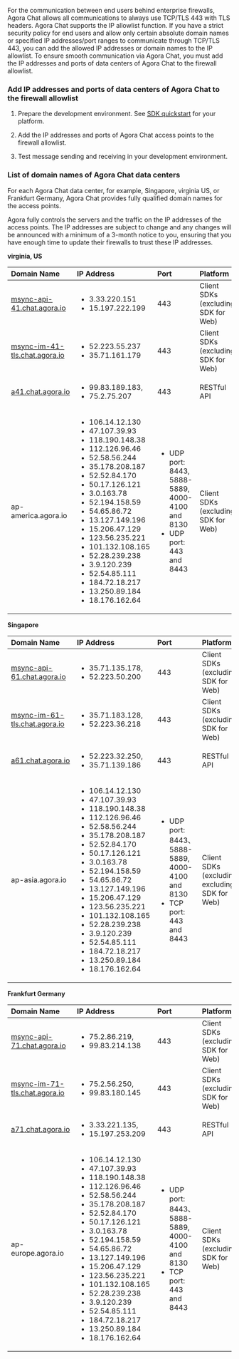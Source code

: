 
For the communication between end users behind enterprise firewalls, Agora Chat allows all communications to always use TCP/TLS 443 with TLS headers. Agora Chat supports the IP allowlist function. If you have a strict security policy for end users and allow only certain absolute domain names or specified IP addresses/port ranges to communicate through TCP/TLS 443, you can add the allowed IP addresses or domain names to the IP allowlist. To ensure smooth communication via Agora Chat, you must add the IP addresses and ports of data centers of Agora Chat to the firewall allowlist.

### Add IP addresses and ports of data centers of Agora Chat to the firewall allowlist

1. Prepare the development environment. See [SDK quickstart](../get-started/get-started-sdk) for your platform.

1. Add the IP addresses and ports of Agora Chat access points to the firewall allowlist.

1. Test message sending and receiving in your development environment.

### List of domain names of Agora Chat data centers

For each Agora Chat data center, for example, Singapore, virginia US, or Frankfurt Germany, Agora Chat provides fully qualified domain names for the access points.

Agora fully controls the servers and the traffic on the IP addresses of the access points. The IP addresses are subject to change and any changes will be announced with a minimum of a 3-month notice to you, ensuring that you have enough time to update their firewalls to trust these IP addresses.

**virginia, US**

| Domain Name | IP Address | Port | Platform |
| :---------- | :------- | :----- | :------------- |
|[msync-api-41.chat.agora.io](http://msync-api-41.chat.agora.io/)|<ul><li>3.33.220.151</li><li>15.197.222.199</li></ul>| 443 | Client SDKs (excluding SDK for Web) |
|[msync-im-41-tls.chat.agora.io](http://msync-im-41-tls.chat.agora.io/)|<ul><li>52.223.55.237</li><li>35.71.161.179</li></ul>| 443 | Client SDKs (excluding SDK for Web) |
|[a41.chat.agora.io](http://a41.chat.agora.io/)|<ul><li>99.83.189.183,</li><li>75.2.75.207</li></ul>| 443 | RESTful API|
|ap-america.agora.io|<ul><li>106.14.12.130</li><li>47.107.39.93</li><li>118.190.148.38</li><li>112.126.96.46</li><li>52.58.56.244</li><li>35.178.208.187</li><li>52.52.84.170</li><li>50.17.126.121</li><li>3.0.163.78</li><li>52.194.158.59</li><li>54.65.86.72</li><li>13.127.149.196</li><li>15.206.47.129</li><li>123.56.235.221</li><li>101.132.108.165</li><li>52.28.239.238</li><li>3.9.120.239</li><li>52.54.85.111</li><li>184.72.18.217</li><li>13.250.89.184</li><li>18.176.162.64</li></ul>|<ul><li>UDP port: 8443, 5888-5889, 4000-4100 and 8130</li><li>UDP port: 443 and 8443</li></ul>| Client SDKs (excluding SDK for Web) |

**Singapore**

| Domain Name | IP Address | Port | Platform |
| :---------- | :------- | :----- | :------------- |
|[msync-api-61.chat.agora.io](http://msync-api-61.chat.agora.io/)|<ul><li>35.71.135.178,</li><li>52.223.50.200</li></ul>| 443 | Client SDKs (excluding SDK for Web) |
|[msync-im-61-tls.chat.agora.io](http://msync-im-61-tls.chat.agora.io/)|<ul><li>35.71.183.128,</li><li>52.223.36.218</li></ul>| 443 | Client SDKs (excluding SDK for Web) |
|[a61.chat.agora.io](http://a61.chat.agora.io/)|<ul><li>52.223.32.250,</li><li>35.71.139.186</li></ul>| 443 | RESTful API|
|ap-asia.agora.io|<ul><li>106.14.12.130</li><li>47.107.39.93</li><li>118.190.148.38</li><li>112.126.96.46</li><li>52.58.56.244</li><li>35.178.208.187</li><li>52.52.84.170</li><li>50.17.126.121</li><li>3.0.163.78</li><li>52.194.158.59</li><li>54.65.86.72</li><li>13.127.149.196</li><li>15.206.47.129</li><li>123.56.235.221</li><li>101.132.108.165</li><li>52.28.239.238</li><li>3.9.120.239</li><li>52.54.85.111</li><li>184.72.18.217</li><li>13.250.89.184</li><li>18.176.162.64</li></ul>|<ul><li>UDP port: 8443、5888-5889, 4000-4100 and 8130</li><li>TCP port: 443 and 8443</li></ul>| Client SDKs (excluding excluding SDK for Web) |

**Frankfurt Germany**

| Domain Name | IP Address | Port | Platform |
| :---------- | :------- | :----- | :------------- |
|[msync-api-71.chat.agora.io](http://msync-api-71.chat.agora.io/)|<ul><li>75.2.86.219,</li><li>99.83.214.138</li></ul>| 443 | Client SDKs (excluding SDK for Web)|
|[msync-im-71-tls.chat.agora.io](http://msync-im-71-tls.chat.agora.io/)|<ul><li>75.2.56.250,</li><li>99.83.180.145</li></ul>|443| Client SDKs (excluding SDK for Web) |
|[a71.chat.agora.io](http://a71.chat.agora.io/)|<ul><li>3.33.221.135,</li><li>15.197.253.209</li></ul>| 443 |RESTful API|
|ap-europe.agora.io|<ul><li>106.14.12.130</li><li>47.107.39.93</li><li>118.190.148.38</li><li>112.126.96.46</li><li>52.58.56.244</li><li>35.178.208.187</li><li>52.52.84.170</li><li>50.17.126.121</li><li>3.0.163.78</li><li>52.194.158.59</li><li>54.65.86.72</li><li>13.127.149.196</li><li>15.206.47.129</li><li>123.56.235.221</li><li>101.132.108.165</li><li>52.28.239.238</li><li>3.9.120.239</li><li>52.54.85.111</li><li>184.72.18.217</li><li>13.250.89.184</li><li>18.176.162.64</li></ul>|<ul><li>UDP port: 8443、5888-5889, 4000-4100 and 8130</li><li>TCP port: 443 and 8443</li></ul>| Client SDKs (excluding SDK for Web)|



